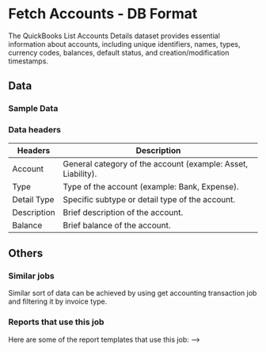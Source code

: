 # Fetch Accounts - DB Format


The QuickBooks List Accounts Details dataset provides essential information about accounts, including unique identifiers, names, types, currency codes, balances, default status, and creation/modification timestamps.

<AddJob
  template="gsheet_quickbooks_db_get_accounts_list"
/>


## Data

### Sample Data

<Gsheet
  src="https://docs.google.com/spreadsheets/d/1KWa16ZCTRUdIF7LXFQzgCaBXEze4fpGWaV77tc8Q_Y8/edit#gid=2061853272"
/>



### Data headers

| Headers                      | Description                                                        |
|------------------------------|--------------------------------------------------------------------|
| Account       | General category of the account (example: Asset, Liability). |
| Type          | Type of the account (example: Bank, Expense).   |
| Detail Type   | Specific subtype or detail type of the account. |
| Description   | Brief description of the account.               |
| Balance   | Brief balance of the account.               |



## Others

### Similar jobs

Similar sort of data can be achieved by using get accounting transaction job and filtering it by invoice type. 

### Reports that use this job

Here are some of the report templates that use this job: 
-->